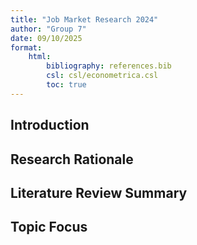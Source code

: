 ```yaml
---
title: "Job Market Research 2024"
author: "Group 7"
date: 09/10/2025
format: 
    html:
        bibliography: references.bib
        csl: csl/econometrica.csl
        toc: true
---
```


## Introduction

<!-- Brief intro to project topic -->


## Research Rationale

<!-- 1-2 paragraphs: for choosing this topic and it's relevance in 2024 -->

## Literature Review Summary

<!-- List and briefly describe 3–5 academic sources -->

## Topic Focus

<!-- e.g., Restructuring of comp due to AI, inflation, and remote work  -->